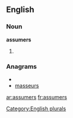==English==

===Noun===
'''assumers'''

# {{plural of|[[assumer]]}}

===Anagrams===
* {{alphagram|aemrsssu}}
* [[masseurs#English|masseurs]]


[[Category:English plurals]]

[[ar:assumers]]
[[fr:assumers]]